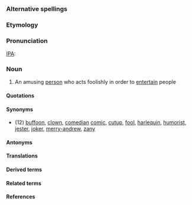 ===Alternative spellings===

===Etymology===

===Pronunciation===

[[IPA]]: {{IPA|/dʒæk.ˈpʊd.ˌɪŋ/}}

===Noun===

#An amusing [[person]] who acts foolishly in order to [[entertain]] people

====Quotations====

====Synonyms====

* (12) [[buffoon]], [[clown]], [[comedian]] [[comic]], [[cutup]], [[fool]], [[harlequin]], [[humorist]], [[jester]], [[joker]], [[merry-andrew]], [[zany]]

====Antonyms====

====Translations====

====Derived terms====

====Related terms====

====References====